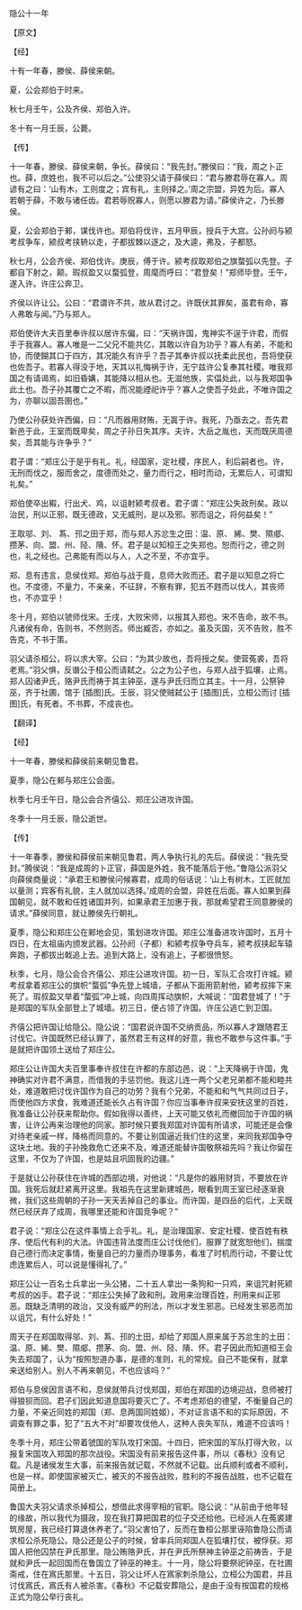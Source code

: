 

隐公十一年

【原文】

【经】

十有一年春，滕侯、薛侯来朝。

夏，公会郑伯于时来。

秋七月壬午，公及齐侯、郑伯入许。

冬十有一月壬辰，公薨。

【传】

十一年春，滕侯、薛侯来朝，争长。薛侯曰：“我先封。”滕侯曰：“我，周之卜正也。薛，庶姓也，我不可以后之。”公使羽父请于薛侯曰：“君与滕君辱在寡人。周谚有之曰：‘山有木，工则度之；宾有礼，主则择之。’周之宗盟，异姓为后。寡人若朝于薛，不敢与诸任齿。君若辱贶寡人，则愿以滕君为请。”薛侯许之，乃长滕侯。

夏，公会郑伯于郲，谋伐许也。郑伯将伐许，五月甲辰，授兵于大宫。公孙阏与颍考叔争车，颍叔考挟辀以走，子都拔棘以逐之，及大逵，弗及，子都怒。

秋七月，公会齐侯、郑伯伐许。庚辰，傅于许。颍考叔取郑伯之旗蝥弧以先登。子都自下射之，颠。瑕叔盈又以蝥弧登，周麾而呼曰：“君登矣！”郑师毕登。壬午，遂入许。许庄公奔卫。

齐侯以许让公。公曰：“君谓许不共，故从君讨之。许既伏其罪矣，虽君有命，寡人弗敢与闻。”乃与郑人。

郑伯使许大夫百里奉许叔以居许东偏，曰：“天祸许国，鬼神实不逞于许君，而假手于我寡人。寡人唯是一二父兄不能共亿，其敢以许自为功乎？寡人有弟，不能和协，而使餬其口于四方，其况能久有许乎？吾子其奉许叔以抚柔此民也，吾将使获也佐吾子。若寡人得没于地，天其以礼悔祸于许，无宁兹许公复奉其社稷。唯我郑国之有请谒焉，如旧昏媾，其能降以相从也。无滋他族，实偪处此，以与我郑国争此土也。吾子孙其覆亡之不暇，而况能禋祀许乎？寡人之使吾子处此，不唯许国之为，亦聊以固吾圉也。”

乃使公孙获处许西偏，曰：“凡而器用财贿，无寘于许。我死，乃亟去之。吾先君新邑于此，王室而既卑矣，周之子孙日失其序。夫许，大岳之胤也，天而既厌周德矣，吾其能与许争乎？”

君子谓：“郑庄公于是乎有礼。礼，经国家，定社稷，序民人，利后嗣者也。许，无刑而伐之，服而舍之，度德而处之，量力而行之，相时而动，无累后人，可谓知礼矣。”

郑伯使卒出豭，行出犬、鸡，以诅射颍考叔者。君子谓：“郑庄公失政刑矣。政以治民，刑以正邪，既无德政，又无威刑，是以及邪。邪而诅之，将何益矣！”

王取邬、刘、 蒍、邘之田于郑，而与郑人苏忿生之田：温、原、 絺、樊、隰郕、 攒茅、向、盟、州、陉、隤、怀。君子是以知桓王之失郑也。恕而行之，德之则也，礼之经也。己弗能有而以与人，人之不至，不亦宜乎。

郑、息有违言，息侯伐郑。郑伯与战于竟，息师大败而还。君子是以知息之将亡也。不度德，不量力，不亲亲，不征辞，不察有罪，犯五不韪而以伐人，其丧师也，不亦宜乎！

冬十月，郑伯以虢师伐宋。壬戌，大败宋师，以报其入郑也。宋不告命，故不书。凡诸侯有命，告则书，不然则否。师出臧否，亦如之。虽及灭国，灭不告败，胜不告克，不书于策。

羽父请杀桓公，将以求大宰。公曰：“为其少故也，吾将授之矣。使营菟裘，吾将老焉。”羽父惧，反谮公于桓公而请弑之。公之为公子也，与郑人战于狐壤，止焉。郑人囚诸尹氏，赂尹氏而祷于其主钟巫，遂与尹氏归而立其主。十一月，公祭钟巫，齐于社圃，馆于 [插图]氏。壬辰，羽父使贼弑公于 [插图]氏，立桓公而讨 [插图]氏，有死者。不书葬，不成丧也。

【翻译】

【经】

十一年春，滕侯和薛侯前来朝见鲁君。

夏季，隐公在郲与郑庄公会面。

秋季七月壬午日，隐公会合齐僖公、郑庄公进攻许国。

冬季十一月壬辰，隐公逝世。

【传】

十一年春季，滕侯和薛侯前来朝见鲁君，两人争执行礼的先后。薛侯说：“我先受封。”腾侯说：“我是成周的卜正官，薛国是外姓，我不能落后于他。”鲁隐公派羽父向薛侯商量说：“承君王和滕侯问候寡君，成周的俗话说：‘山上有树木，工匠就加以量测；宾客有礼貌，主人就加以选择。’成周的会盟，异姓在后面。寡人如果到薛国朝见，就不敢和任姓诸国并列，如果承君王加惠于我，那就希望君王同意滕侯的请求。”薛侯同意，就让滕侯先行朝礼。

夏季，隐公和郑庄公在郲地会见，策划进攻许国。郑庄公准备进攻许国时，五月十四日，在太祖庙内颁发武器。公孙阏（子都）和颍考叔争夺兵车，颍考叔挟起车辕奔跑，子都拔出戟追上去。追到大路上，没有追上，子都很愤怒。

秋季，七月，隐公会合齐僖公、郑庄公进攻许国。初一日，军队汇合攻打许城。颍考叔拿着郑庄公的旗帜“蝥弧”争先登上城墙，子都从下面用箭射他，颍考叔摔下来死了。瑕叔盈又举着“蝥弧”冲上城，向四周挥动旗帜，大喊说：“国君登城了！”于是郑国的军队全部登上了城墙。初三日，便占领了许国。许庄公逃亡到卫国。

齐僖公把许国让给隐公。隐公说：“国君说许国不交纳贡品，所以寡人才跟随君王讨伐它。许国既然已经认罪了，虽然君王有这样的好意，我也不敢参与这件事。”于是就把许国领土送给了郑庄公。

郑庄公让许国大夫百里事奉许叔住在许都的东部边邑，说：“上天降祸于许国，鬼神确实对许君不满意，而借我的手惩罚他。我这儿连一两个父老兄弟都不能和睦共处，难道敢把讨伐许国作为自己的功劳？我有个兄弟，不能和和气气共同过日子，而使他四方求食，我难道还能长久占有许国？你应当事奉许叔来安抚这里的百姓，我准备让公孙获来帮助你。假如我得以善终，上天可能又依礼而撤回加于许国的祸害，让许公再来治理他的同家。那时候只要我郑国对许国有所请求，可能还是会像对待老亲戚一样，降格而同意的。不要让别国逼近我们住的这里，来同我郑国争夺这块土地。我的子孙挽救危亡还来不及，难道还能替许国敬祭祖先吗？我让你留在这里，不仅为了许国，也是姑且巩固我的边疆。”

于是就让公孙获住在许城的西部边境，对他说：“凡是你的器用财货，不要放在许国。我死后就赶紧离开这里。我祖先在这里新建城邑，眼看到周王室已经逐渐衰微，我们这些周朝的子孙一天天丢掉自己的事业。而许国，是四岳的后代，上天既然已经厌弃了成周，我哪里还能和许国竞争呢？”

君子说：“郑庄公在这件事情上合乎礼。礼，是治理国家、安定社稷、使百姓有秩序、使后代有利的大法。许国违背法度而庄公讨伐他们，服罪了就宽恕他们，揣度自己德行而决定事情，衡量自己的力量而办理事务，看准了时机而行动，不要让忧虑连累后人，可以说是懂得礼了。”

郑庄公让一百名士兵拿出一头公猪，二十五人拿出一条狗和一只鸡，来诅咒射死颍考叔的凶手。君子说：“郑庄公失掉了政和刑。政用来治理百姓，刑用来纠正邪恶。既缺乏清明的政治，又没有威严的刑法，所以才发生邪恶。已经发生邪恶而加以诅咒，有什么好处！”

周天子在郑国取得邬、刘、蒍、邘的土田，却给了郑国人原来属于苏忿生的土田：温、原、絺、樊、隰郕、攒茅、向、盟、州、陉、隤、怀。君子因此而知道桓王会失去郑国了，认为“按照恕道办事，是德的准则，礼的常规。自己不能保有，就拿来送给别人。别人不再来朝见，不也应该吗？”

郑伯与息侯因言语不和，息侯就带兵讨伐郑国，郑伯在郑国的边境迎战，息师被打得狼狈而回。君子们因此知道息国将要灭亡了。不考虑郑伯的德望，不衡量自己的力量，不亲近同姓的郑国（郑、息两国同姓姬），不对证言语不和的实际原因，不调查有罪之事，犯了“五大不对”却要攻伐他人，这种人丧失军队，难道不应该吗！

冬季十月，郑庄公带着虢国的军队攻打宋国。十四日，把宋国的军队打得大败，以报复宋国攻入郑国的那次战役。宋国没有前来报告这件事，所以《春秋》没有记载。凡是诸侯发生大事，前来报告就记载，不然就不记载。出兵顺利或者不顺利，也是一样。即使国家被灭亡，被灭的不报告战败，胜利的不报告战胜，也不记载在简册上。

鲁国大夫羽父请求杀掉桓公，想借此求得宰相的官职。隐公说：“从前由于他年轻的缘故，所以我代为摄政，现在我打算把国君的位子交还给他。已经派人在菟裘建筑房屋，我已经打算退休养老了。”羽父害怕了，反而在鲁桓公那里诬陷鲁隐公而请求桓公杀死隐公。隐公还是公子的时候，曾率兵同郑国人在狐壤打仗，被俘获。郑国人把他囚禁在尹氏那里。隐公贿赂尹氏，并在尹氏所祭神主钟巫之前祷告，于是就和尹氏一起回国而在鲁国立了钟巫的神主。十一月，隐公将要祭祀钟巫，在社圃斋戒，住在寪氏那里。十五日，羽父让坏人在寪家刺杀隐公，立桓公为国君，并且讨伐寪氏，寪氏有人被杀害。《春秋》不记载安葬隐公，是由于没有按国君的规格正式为隐公举行丧礼。

